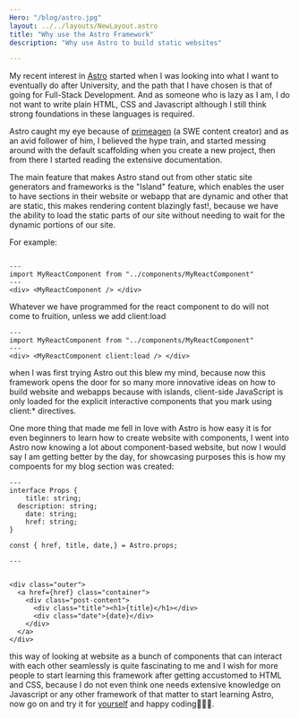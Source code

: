 ```yaml
---
Hero: "/blog/astro.jpg"
layout: ../../layouts/NewLayout.astro
title: "Why use the Astro Framework"
description: "Why use Astro to build static websites"

---
```





My recent interest in [Astro](https://astro.build/) started when I was looking into what I want to eventually do after University,
and the path that I have chosen is that of going for Full-Stack Development. And as someone who is lazy as I am, I do not want to write plain HTML, CSS and Javascript although
I still think strong foundations in these languages is required.

Astro caught my eye because of [primeagen](https://www.youtube.com/watch?v=Sqp5VSqbQOY) (a SWE content creator) and  as an avid follower of him, I believed the hype train, and started
messing around with the default scaffolding when you create a new project, then from there I started reading the extensive documentation. 

The main  feature that makes Astro stand out from other static site generators and frameworks is the "Island" feature, which enables the user to have sections in their 
website or webapp that are dynamic and other that are static, this makes rendering content blazingly fast!, because we have the ability to load the static parts of our site
without needing to wait for the dynamic portions of our site. 

For example:
```astro

---
import MyReactComponent from "../components/MyReactComponent"
---
<div> <MyReactComponent /> </div>
```
Whatever we have programmed for the react component to do will not come to fruition, unless we add client:load

```astro
---
import MyReactComponent from "../components/MyReactComponent"
---
<div> <MyReactComponent client:load /> </div>
```
when I was first trying Astro out this blew my mind, because now this framework  opens the door for so many more innovative ideas on how to build website and webapps
because with islands, client-side JavaScript is only loaded for the explicit interactive components that you mark using client:* directives.

One more thing that made me fell in love with Astro is how easy it is for even beginners to learn how to create website with components, I went into Astro now knowing a lot
about component-based website, but now I would say I am getting better by the day, for showcasing purposes this is how my compoents for my blog section was created:

```astro
---
interface Props {
	title: string;
  description: string;
	date: string;
	href: string;
}

const { href, title, date,} = Astro.props;

---


<div class="outer">
  <a href={href} class="container">
    <div class="post-content">
      <div class="title"><h1>{title}</h1></div>
      <div class="date">{date}</div>
    </div>
  </a>
</div>
```
this way of looking at website as a bunch of components that can interact with each other seamlessly is quite 
fascinating to me and I wish for more people to start learning this framework after getting accustomed to HTML and CSS, because I
do not even think one needs extensive knowledge on Javascript or any other framework of that matter to start learning Astro,
now go on and try it for [yourself](https://astro.build/) and happy coding🧑🏿‍💻.






